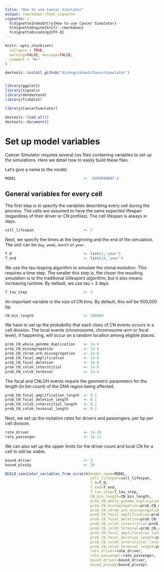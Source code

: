 ```yaml
---
title: "How to use Cancer Simulator"
output: rmarkdown::html_vignette
vignette: >
  %\VignetteIndexEntry{How to use Cancer Simulator}
  %\VignetteEngine{knitr::rmarkdown}
  %\VignetteEncoding{UTF-8}
---
```


```r
knitr::opts_chunk$set(
  collapse = TRUE,
  warning=FALSE, message=FALSE,
  comment = "#>"
)
```

```r
devtools::install_github("dinhngockhanh/CancerSimulator")


library(ggplot2)
library(signals)
library(dendextend)
library(fishplot)

library(CancerSimulator)

devtools::load_all()
devtools::document()
```

# Set up model variables
Cancer Simulator requires several csv files containing variables to set up the simulations. Here we detail how to easily build these files.

Let's give a name to the model.

```r
MODEL                               <- 'EXPERIMENT-1'
```

## General variables for every cell
The first step is to specify the variables describing every cell during the process. The cells are assumed to have the same expected lifespan (regardless of their driver or CN profiles). The cell lifespan is always in days.

```r
cell_lifespan                       <- 7
```

Next, we specify the times at the beginning and the end of the simulation. The unit can be `day`, `week`, `month` or `year`.

```r
T_0                                 <- list(1,'year')
T_end                               <- list(10,'year')
```

We use the tau-leaping algorithm to simulate the clonal evolution. This requires a time step. The smaller this step is, the closer the resulting simulation is to the traditional Gillespie's algorithm, but it also means increasing runtime. By default, we use tau = 3 days.

```r
T_tau_step                          <- 3
```

An important variable is the size of CN bins. By default, this will be 500,000 bp.

```r
CN_bin_length                       <- 500000
```

We have to set up the probability that each class of CN events occurs in a cell division. The local events (chromosome, chromosome-arm or focal level), if happening, will occur on a random location among eligible places.

```r
prob_CN_whole_genome_duplication    <- 1e-6
prob_CN_missegregation              <- 1e-6
prob_CN_chrom_arm_missegregation    <- 1e-6
prob_CN_focal_amplification         <- 1e-6
prob_CN_focal_deletion              <- 1e-6
prob_CN_cnloh_interstitial          <- 1e-6
prob_CN_cnloh_terminal              <- 1e-6
```

The focal and CNLOH events require the geometric parameters for the length (in bin count) of the DNA region being affected.

```r
prob_CN_focal_amplification_length  <- 0.1
prob_CN_focal_deletion_length       <- 0.1
prob_CN_cnloh_interstitial_length   <- 0.1
prob_CN_cnloh_terminal_length       <- 0.1
```

Next, we set up the mutation rates for drivers and passengers, per bp per cell division.

```r
rate_driver                         <- 1e-16
rate_passenger                      <- 1e-11
```

We can also set up the upper limits for the driver count and local CN for a cell to still be viable.

```r
bound_driver                        <- 3
bound_ploidy                        <- 20
```





```r
BUILD_simulator_variables_from_scratch(model_name=MODEL,
                                       cell_lifespan=cell_lifespan,
                                       T_0=T_0,
                                       T_end=T_end,
                                       T_tau_step=T_tau_step,
                                       CN_bin_length=CN_bin_length,
                                       prob_CN_whole_genome_duplication=prob_CN_whole_genome_duplication,
                                       prob_CN_missegregation=prob_CN_missegregation,
                                       prob_CN_chrom_arm_missegregation=prob_CN_chrom_arm_missegregation,
                                       prob_CN_focal_amplification=prob_CN_focal_amplification,
                                       prob_CN_focal_deletion=prob_CN_focal_deletion,
                                       prob_CN_cnloh_interstitial=prob_CN_cnloh_interstitial,
                                       prob_CN_cnloh_terminal=prob_CN_cnloh_terminal,
                                       prob_CN_focal_amplification_length=prob_CN_focal_amplification_length,
                                       prob_CN_focal_deletion_length=prob_CN_focal_deletion_length,
                                       prob_CN_cnloh_interstitial_length=prob_CN_cnloh_interstitial_length,
                                       prob_CN_cnloh_terminal_length=prob_CN_cnloh_terminal_length,
                                       rate_driver=rate_driver,
                                       rate_passenger=rate_passenger,
                                       bound_driver=bound_driver,
                                       bound_ploidy=bound_ploidy)
```
